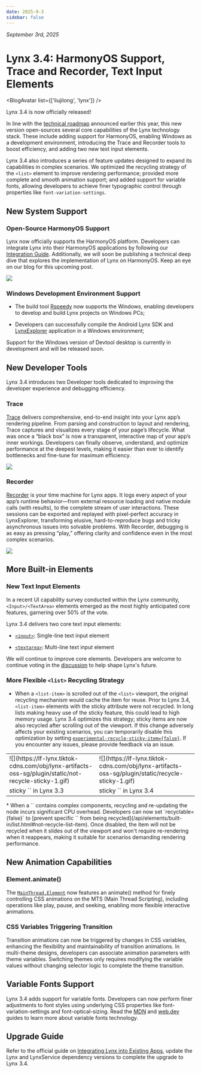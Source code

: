 ```yaml
---
date: 2025-9-3
sidebar: false
---
```



_September 3rd, 2025_ 

# Lynx 3.4: HarmonyOS Support, Trace and Recorder, Text Input Elements

<BlogAvatar list={['liujilong', 'lynx']} />


Lynx 3.4 is now officially released!

In line with the [technical roadmap](/blog/lynx-open-source-roadmap-2025) announced earlier this year, this new version open-sources several core capabilities of the Lynx technology stack. These include adding support for HarmonyOS, enabling Windows as a development environment, introducing the Trace and Recorder tools to boost efficiency, and adding two new text input elements.

Lynx 3.4 also introduces a series of feature updates designed to expand its capabilities in complex scenarios. We optimized the recycling strategy of the `<list>` element to improve rendering performance; provided more complete and smooth animation support; and added support for variable fonts, allowing developers to achieve finer typographic control through properties like `font-variation-settings`.

## New System Support
### Open-Source HarmonyOS Support
Lynx now officially supports the HarmonyOS platform. Developers can integrate Lynx into their HarmonyOS applications by following our [Integration Guide](/guide/start/integrate-with-existing-apps.html#platform=harmony).
Additionally, we will soon be publishing a technical deep dive that explores the implementation of Lynx on HarmonyOS. Keep an eye on our blog for this upcoming post.

![](https://tosv-sg.tiktok-row.org/obj/lynx-artifacts-oss-sg/lynx-website/assets/blog/lynx-harmony/background.png)

### Windows Development Environment Support

* The build tool [Rspeedy](/rspeedy) now supports the Windows, enabling developers to develop and build Lynx projects on Windows PCs;

* Developers can successfully compile the Android Lynx SDK and [LynxExplorer](/guide/start/quick-start.html#prepare-lynx-explorer) application in a Windows environment;

Support for the Windows version of Devtool desktop is currently in development and will be released soon.

## New Developer Tools
Lynx 3.4 introduces two Developer tools dedicated to improving the developer experience and debugging efficiency.

### Trace
[Trace](/guide/devtool/trace) delivers comprehensive, end-to-end insight into your Lynx app’s rendering pipeline. From parsing and construction to layout and rendering, Trace captures and visualizes every stage of your page’s lifecycle. What was once a “black box” is now a transparent, interactive map of your app’s inner workings. Developers can finally observe, understand, and optimize performance at the deepest levels, making it easier than ever to identify bottlenecks and fine-tune for maximum efficiency.

![](https://lf-lynx.tiktok-cdns.com/obj/lynx-artifacts-oss-sg/plugin/static/trace-tool-overview-latest2.png)

### Recorder
[Recorder](/guide/devtool/lynx-recorder) is your time machine for Lynx apps. It logs every aspect of your app’s runtime behavior—from external resource loading and native module calls (with results), to the complete stream of user interactions. These sessions can be exported and replayed with pixel-perfect accuracy in LynxExplorer, transforming elusive, hard-to-reproduce bugs and tricky asynchronous issues into solvable problems. With Recorder, debugging is as easy as pressing “play,” offering clarity and confidence even in the most complex scenarios.

![](https://lf-lynx.tiktok-cdns.com/obj/lynx-artifacts-oss-sg/plugin/static/recorder.png)

## More Built-in Elements
### New Text Input Elements

In a recent UI capability survey conducted within the Lynx community, `<Input>/<TextArea>` elements emerged as the most highly anticipated core features, garnering over 50% of the vote.

Lynx 3.4 delivers two core text input elements:

* [`<input>`](/api/elements/built-in/input): Single-line text input element

<Go example="input" defaultFile="src/base/index.tsx" img="https://lf-lynx.tiktok-cdns.com/obj/lynx-artifacts-oss-sg/plugin/static/input_basic.PNG" highlight="{13-20}" />

* [`<textarea>`](/api/elements/built-in/textarea): Multi-line text input element

<Go example="textarea" defaultFile="src/base/index.tsx" img="https://lf-lynx.tiktok-cdns.com/obj/lynx-artifacts-oss-sg/plugin/static/textarea_basic.PNG" highlight="{13-21}" />

We will continue to improve core elements. Developers are welcome to continue voting in the [discussion](https://github.com/lynx-family/lynx/discussions/673) to help shape Lynx's future.

### More Flexible `<list>` Recycling Strategy
* When a `<list-item>` is scrolled out of the `<list>` viewport, the original recycling mechanism would cache the item for reuse. Prior to Lynx 3.4, `<list-item>` elements with the sticky attribute were not recycled. In long lists making heavy use of the sticky feature, this could lead to high memory usage. Lynx 3.4 optimizes this strategy; sticky items are now also recycled after scrolling out of the viewport.
If this change adversely affects your existing scenarios, you can temporarily disable this optimization by setting [`experimental-recycle-sticky-item={false}`](/api/elements/built-in/list.html#experimental-recycle-sticky-item). If you encounter any issues, please provide feedback via an issue.

<table border="0"> <tr> <td>![](https://lf-lynx.tiktok-cdns.com/obj/lynx-artifacts-oss-sg/plugin/static/not-recycle-sticky-1.gif)</td> <td>![](https://lf-lynx.tiktok-cdns.com/obj/lynx-artifacts-oss-sg/plugin/static/recycle-sticky-1.gif)</td> </tr> <tr> <td>sticky `<list-item>` in Lynx 3.3</td> <td>sticky `<list-item>` in Lynx 3.4</td> </tr> </table>
* When a `<list-item>` contains complex components, recycling and re-updating the node incurs significant CPU overhead. Developers can now set `recyclable={false}` to [prevent specific `<list-item>` from being recycled](/api/elements/built-in/list.html#not-recycle-list-item). Once disabled, the item will not be recycled when it slides out of the viewport and won't require re-rendering when it reappears, making it suitable for scenarios demanding rendering performance.

<Go img="https://lf-lynx.tiktok-cdns.com/obj/lynx-artifacts-oss-sg/plugin/static/20250828-213840.gif" example="list" defaultFile="src/recyclable/index.tsx" defaultEntryFile="dist/recyclable.lynx.bundle" entry="src/recyclable" />

## New Animation Capabilities
### Element.animate()
The [`MainThread.Element`](/api/lynx-api/main-thread/main-thread-element) now features an animate() method for finely controlling CSS animations on the MTS (Main Thread Scripting), including operations like play, pause, and seeking, enabling more flexible interactive animations.

<Go img="https://lf-lynx.tiktok-cdns.com/obj/lynx-artifacts-oss-sg/plugin/static/mt_animation.webp" example="animation" defaultFile="src/animate_mt/index.tsx" defaultEntryFile="dist/animate_mt.lynx.bundle" entry="src/animate_mt" />

### CSS Variables Triggering Transition
Transition animations can now be triggered by changes in CSS variables, enhancing the flexibility and maintainability of transition animations. In multi-theme designs, developers can associate animation parameters with theme variables. Switching themes only requires modifying the variable values without changing selector logic to complete the theme transition.

<Go img="https://lf-lynx.tiktok-cdns.com/obj/lynx-artifacts-oss-sg/plugin/static/transition-variable.gif" example="animation" defaultFile="src/transition_variable/index.scss" defaultEntryFile="dist/transition_variable.lynx.bundle" entry="src/transition_variable" />

## Variable Fonts Support
Lynx 3.4 adds support for variable fonts. Developers can now perform finer adjustments to font styles using underlying CSS properties like font-variation-settings and font-optical-sizing.
Read the [MDN](https://developer.mozilla.org/zh-CN/docs/Web/CSS/CSS_fonts/Variable_fonts_guide) and [web.dev](https://web.dev/articles/variable-fonts) guides to learn more about variable fonts technology.

<Go img="https://lf-lynx.tiktok-cdns.com/obj/lynx-artifacts-oss-sg/plugin/static/variable-font.jpeg" example="text" defaultFile="src/variable_font/index.tsx" defaultEntryFile="dist/variable_font.lynx.bundle" entry="src/variable_font" />

## Upgrade Guide
Refer to the official guide on [Integrating Lynx into Existing Apps](/zh/guide/start/integrate-with-existing-apps.html), update the Lynx and LynxService dependency versions to complete the upgrade to Lynx 3.4.
